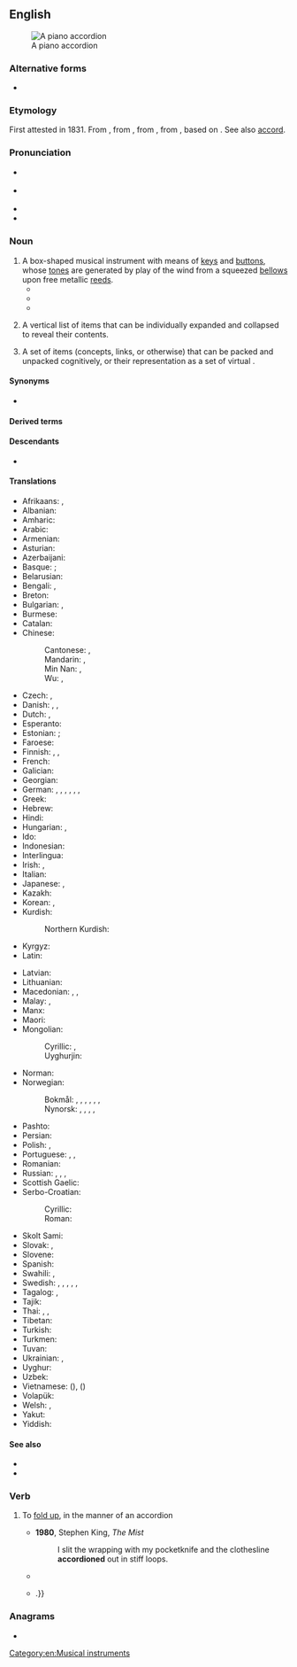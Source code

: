 ==English==
{{wikipedia}}
[[Image:Fisarmonica_nera_a_piano.png|thumb|right|A piano accordion]]

===Alternative forms===
* {{alter|en|accordeon||dated}}

===Etymology===
First attested in 1831. From {{bor|en|de|Akkordeon}}, from {{m|de|Akkord||harmony}}, from {{der|en|fr|accord}}, from {{der|en|fro|acorder}}, based on {{der|en|it|accordare||to tune}}. See also [[accord]].

===Pronunciation===
* {{a|RP}} {{IPA|en|/əˈkɔ(ɹ).di.ˌən/}}
* {{a|US}} {{IPA|en|/ə.ˈkɔɹ.di.ən/}}
* {{audio|en|en-us-accordion.ogg|Audio (US)}}
* {{hyphenation|en|ac|cord|i|on}}

===Noun===
{{en-noun}}

# A box-shaped musical instrument with means of [[keys]] and [[buttons]], whose [[tone]]s are generated by play of the wind from a squeezed [[bellows]] upon free metallic [[reed]]s.
#* {{quote-book|en|year=1869|author={{w|Mark Twain}}|title=Innocents Abroad|passage=A disreputable '''accordion''' that had a leak somewhere and breathed louder than it squawked.}}
#* {{quote-book|en|year=1911|author={{w|Ambrose Bierce}}|title=Devil’s Dictionary|passage='''Accordion''': an instrument in harmony with the sentiments of an assassin.}}
#* {{quote-book|en|year=1922|author={{w|James Joyce}}|title=Ulysses|passage=An '''accordion''' underskirt of blue silk moirette.}}
# {{lb|en|figurative|GUI}} A vertical list of items that can be individually expanded and collapsed to reveal their contents.
# {{senseid|en|broadest}} {{lb|en|figurative}} A set of items (concepts, links, or otherwise) that can be packed and unpacked cognitively, or their representation as a set of virtual {{l|en|object|id=compsci|objects}}.
#: {{see also|telescoping}}

====Synonyms====
* {{l|en|squeezebox}}

====Derived terms====
{{der3|en|accordion file
|accordion pleat
|accordionist
|button accordion
|piano accordion
}}

====Descendants====
* {{desc|ga|acordán|bor=1}}

====Translations====
{{trans-top|a small, portable, keyed wind instrument}}
* Afrikaans: {{t|af|akkordeon}}, {{t|af|trekklavier}}
* Albanian: {{t+|sq|fizarmonikë|f}}
* Amharic: {{t|am|አኮርዲዮን}}
* Arabic: {{t|ar|أَكُورْدِيُون|m|tr=ʾakurdiyūn}}
* Armenian: {{t+|hy|ակորդեոն}}
* Asturian: {{t|ast|acordión|f}}
* Azerbaijani: {{t|az|akkordeon}}
* Basque: {{t|eu|akordeoi}}; {{t|eu|eskusoinu}}
* Belarusian: {{t|be|акардэо́н|m}}
* Bengali: {{t|bn|অ্যাকর্ডিয়ন}}, {{t|bn|বাদ্যযন্ত্রবিশেষ}}
* Breton: {{t|br|akordeon|m}}
* Bulgarian: {{t|bg|хармо́ника|f}}, {{t+|bg|акордео́н|m}}
* Burmese: {{t+|my|အကော်ဒီယံ}}
* Catalan: {{t+|ca|acordió|m}}
* Chinese:
*: Cantonese: {{t|yue|手風琴}}, {{t|yue|手风琴|tr=sau2 fung1 kam4}}
*: Mandarin: {{t+|cmn|手風琴}}, {{t+|cmn|手风琴|tr=shǒufēngqín}}
*: Min Nan: {{t+|nan|手風琴}}, {{t|nan|手风琴|tr=chhiú-hong-khîm / chhiú-hoang-khîm}}
*: Wu: {{t|wuu|手風琴}}, {{t|wuu|手风琴|tr=seu fon jjin}}
* Czech: {{t|cs|akordeon|m}}, {{t+|cs|harmonika|f}}
* Danish: {{t|da|trækharmonika|c}}, {{t+|da|harmonika|c}}, {{t+|da|akkordeon|n}} {{qualifier|with free-bass system}}
* Dutch: {{t+|nl|accordeon|n}}, {{t+|nl|harmonica|m}}
* Esperanto: {{t|eo|akordiono}}
* Estonian: {{t+|et|akordion}}; {{t|et|lõõtspill}}
* Faroese: {{t|fo|harmonika|f}}
* Finnish: {{t+|fi|harmonikka}}, {{t+|fi|haitari}}, {{t+|fi|hanuri}}
* French: {{t+|fr|accordéon|m}}
* Galician: {{t+|gl|acordeón|m}}
* Georgian: {{t|ka|აკორდეონი}}
* German: {{t+|de|Akkordeon|n}}, {{t+|de|Ziehharmonika|f}}, {{t|de|Handharmonika|f}}, {{t|de|Handorgel|f}}, {{qualifier|regional}} {{t+|de|Quetsche|f}}, {{qualifier|slangy, humorous}} {{t+|de|Quetschkommode|f}}, {{t+|de|Schifferklavier|n}}
* Greek: {{t+|el|ακορντεόν|n}}
* Hebrew: {{t+|he|אָקּוֹרְדִּיּוֹן|m|tr=akordiyón}}
* Hindi: {{t|hi|अकॉर्डियन}}
* Hungarian: {{t+|hu|harmonika}}, {{t+|hu|tangóharmonika}}
* Ido: {{t+|io|akordeono}}
* Indonesian: {{t+|id|akordeon}}
* Interlingua: {{t|ia|accordion}}
* Irish: {{t|ga|cairdín|m}}, {{t|ga|acordán|m}}
* Italian: {{t+|it|fisarmonica|f}}
* Japanese: {{t|ja|アコーデオン|tr=akōdeon}}, {{t+|ja|手風琴|tr=てふうきん, tefūkin}}
* Kazakh: {{t|kk|аккордеон}}
* Korean: {{t+|ko|아코디언}}, {{t|ko|수풍금}}
* Kurdish:
*: Northern Kurdish: {{t|kmr|akordiyon}}
* Kyrgyz: {{t+|ky|аккордеон}}
* Latin: {{t|la|accordio|f}}
{{trans-mid}}
* Latvian: {{t|lv|akordeons|m}}
* Lithuanian: {{t|lt|akordeonas|m}}
* Macedonian: {{t|mk|армоника|f}}, {{t|mk|хармоника|f}}, {{t|mk|акордео́н|m}}
* Malay: {{t|ms|akordion}}, {{t|ms|tetarik}}
* Manx: {{t|gv|coardeen|m}}
* Maori: {{t|mi|kōriana}}
* Mongolian:
*: Cyrillic: {{t|mn|баян хуур}}, {{t|mn|аккордеон}}
*: Uyghurjin: {{t|mn|ᠪᠠᠶᠠᠨ ᠬᠤᠭᠤᠷ}}
* Norman: {{t|nrf|accordéon|m}} {{qualifier|Jersey}}
* Norwegian:
*: Bokmål: {{t|nb|trekkspell|n}}, {{t|nb|trekkspill|n}}, {{t|nb|dragspell|n}}, {{t|nb|dragspill|n}}, {{t|nb|trekkharmonika|m}}, {{t|nb|harmonika|m}}, {{t+|nb|akkordeon|n}}
*: Nynorsk: {{t|nn|trekkspel|n}}, {{t|nn|dragspel|n}}, {{t|nn|trekkharmonika|m}}, {{t|nn|harmonika|m}}, {{t|nn|akkordeon|n}}
* Pashto: {{t|ps|اکوردیون|m|tr=akordún}}
* Persian: {{t+|fa|آکاردئون|tr=âkârde'on}}
* Polish: {{t+|pl|akordeon|m-in}}, {{t|pl|harmonia ręczna|f}}
* Portuguese: {{t+|pt|acordeão|m}}, {{t+|pt|gaita|f}} {{qualifier|South Brazil}}, {{t+|pt|sanfona|f}}
* Romanian: {{t+|ro|acordeon|n}}
* Russian: {{t+|ru|гармо́ника|f}}, {{t+|ru|гармо́нь|f}}, {{t+|ru|аккордео́н|m}}, {{t+|ru|бая́н|m}}
* Scottish Gaelic: {{t|gd|bogsa-ciùil|m}}
* Serbo-Croatian:
*: Cyrillic: {{t|sh|хармо̀ника|f}}
*: Roman: {{t+|sh|harmònika|f}}
* Skolt Sami: {{t|sms|garmaan}}
* Slovak: {{t+|sk|harmonika|f}}, {{t|sk|akordeón|m}}
* Slovene: {{t+|sl|harmọ́nika|f}}
* Spanish: {{t+|es|acordeón|m}}
* Swahili: {{t|sw|kodiani}}, {{t+|sw|harimuni}}
* Swedish: {{t+|sv|dragspel|n}}, {{t+|sv|ackordeon|n}}, {{t+|sv|ackordion|n}}, {{t+|sv|dragharmonika|c}}, {{t+|sv|harmonika|c}}, {{t+|sv|handklaver|n}}
* Tagalog: {{t|tl|akordeyon}}, {{t|tl|akurdyon}}
* Tajik: {{t|tg|аккордеон}}
* Thai: {{t|th|หีบเพลงชัก}}, {{t|th|หีบเพลง}}, {{t|th|แอกคอร์เดียน}}
* Tibetan: {{t|bo|ལག་སྦྲེང}}
* Turkish: {{t+|tr|akordiyon}}
* Turkmen: {{t+|tk|akkordeon}}
* Tuvan: {{t|tyv|аккордеон}}
* Ukrainian: {{t+|uk|акордео́н|m}}, {{t+|uk|гармо́нія|f}}
* Uyghur: {{t|ug|ئاككوردىيون}}
* Uzbek: {{t+|uz|akkordeon}}
* Vietnamese: {{t+|vi|phong cầm}} ({{t|vi|風琴|sc=Hani}}), {{t|vi|đàn xếp}} ({{t|vi|[[彈]][[疊]]|sc=Hani}})
* Volapük: {{t|vo|tiraharmonöm}}
* Welsh: {{t|cy|acordion|m}}, {{t|cy|cordion|m}} {{qualifier|colloquial}}
* Yakut: {{t|sah|аккордеон}}
* Yiddish: {{t|yi|אַקאָרדעאָן|m}}
{{trans-bottom}}

====See also====
* {{l|en|bandoneon}}
* {{l|en|concertina}}

===Verb===
{{en-verb}}

# {{lb|en|transitive|intransitive}} To [[fold up]], in the manner of an accordion
#* '''1980''', Stephen King, ''The Mist''
#*: I slit the wrapping with my pocketknife and the clothesline '''accordioned''' out in stiff loops.
#* {{quote-journal|en|date=December 29, 2000|author=Charles Dickinson|title=Qi|work=Chicago Reader|url=https://securesite.chireader.com/cgi-bin/Archive/abridged2.bat?path=2000/001229/QI
|passage=Still in reverse, she goosed the gas and '''accordioned''' the running board a fraction of an inch more.}}
#* {{quote-book|en|year=2005|author=[[w:Cory Doctorow|Cory Doctorow]]|title=Someone Comes to Town, Someone Leaves Town|chapter=|edition=|url=http://www.gutenberg.org/etext/18224
|passage=It '''accordioned''' down and he tugged the shirt around it so that it came free{{...|, and then he slid the front of the shirt down over her breasts, painfully aware of his erection as the fabric rustled down over her rounded belly}}.}}

===Anagrams===
* {{anagrams|en|a=accdinoor|Concordia}}

[[Category:en:Musical instruments]]